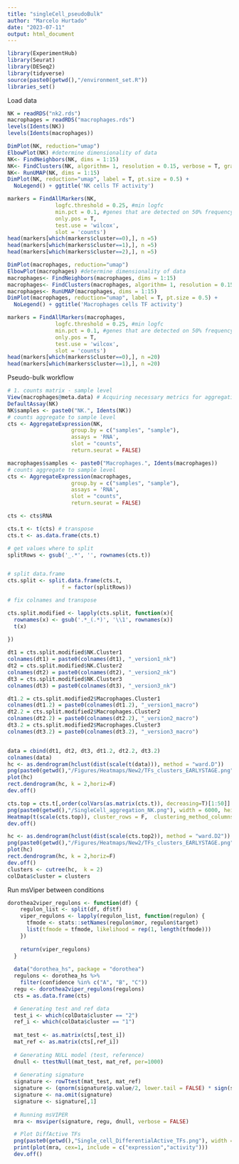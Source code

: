 ```yaml
---
title: "singleCell_pseudoBulk"
author: "Marcelo Hurtado"
date: "2023-07-11"
output: html_document
---
```


```r
library(ExperimentHub)
library(Seurat)
library(DESeq2)
library(tidyverse)
source(paste0(getwd(),"/environment_set.R"))
libraries_set()
```

Load data 
```r
NK = readRDS("nk2.rds")
macrophages = readRDS("macrophages.rds")
levels(Idents(NK))
levels(Idents(macrophages))
```
```r
DimPlot(NK, reduction="umap")
ElbowPlot(NK) #determine dimensionality of data
NK<- FindNeighbors(NK, dims = 1:15)
NK<- FindClusters(NK, algorithm= 1, resolution = 0.15, verbose = T, graph.name = "RNA_snn")
NK<- RunUMAP(NK, dims = 1:15)
DimPlot(NK, reduction="umap", label = T, pt.size = 0.5) + 
  NoLegend() + ggtitle('NK cells TF activity')
```
```r
markers = FindAllMarkers(NK,
               logfc.threshold = 0.25, #min logfc 
               min.pct = 0.1, #genes that are detected on 50% frequency across clusters
               only.pos = T,
               test.use = 'wilcox',
               slot = 'counts')
head(markers[which(markers$cluster==0),], n =5)
head(markers[which(markers$cluster==1),], n =5)
head(markers[which(markers$cluster==2),], n =5)
```
```r
DimPlot(macrophages, reduction="umap")
ElbowPlot(macrophages) #determine dimensionality of data
macrophages<- FindNeighbors(macrophages, dims = 1:15)
macrophages<- FindClusters(macrophages, algorithm= 1, resolution = 0.15, verbose = T, graph.name = "RNA_snn")
macrophages<- RunUMAP(macrophages, dims = 1:15)
DimPlot(macrophages, reduction="umap", label = T, pt.size = 0.5) + 
  NoLegend() + ggtitle('Macrophages cells TF activity')
```

```r
markers = FindAllMarkers(macrophages,
               logfc.threshold = 0.25, #min logfc 
               min.pct = 0.1, #genes that are detected on 50% frequency across clusters
               only.pos = T,
               test.use = 'wilcox',
               slot = 'counts')
head(markers[which(markers$cluster==0),], n =20)
head(markers[which(markers$cluster==1),], n =20)
```

Pseudo-bulk workflow
```r
# 1. counts matrix - sample level
View(macrophages@meta.data) # Acquiring necessary metrics for aggregation across cells in a sample
DefaultAssay(NK)
NK$samples <- paste0("NK.", Idents(NK))
# counts aggregate to sample level
cts <- AggregateExpression(NK, 
                    group.by = c("samples", "sample"),
                    assays = 'RNA',
                    slot = "counts",
                    return.seurat = FALSE)

macrophages$samples <- paste0("Macrophages.", Idents(macrophages))
# counts aggregate to sample level
cts <- AggregateExpression(macrophages, 
                    group.by = c("samples", "sample"),
                    assays = 'RNA',
                    slot = "counts",
                    return.seurat = FALSE)

cts <- cts$RNA

cts.t <- t(cts) # transpose
cts.t <- as.data.frame(cts.t)

# get values where to split
splitRows <- gsub('_.*', '', rownames(cts.t))


# split data.frame
cts.split <- split.data.frame(cts.t,
                 f = factor(splitRows))

# fix colnames and transpose

cts.split.modified <- lapply(cts.split, function(x){
  rownames(x) <- gsub('.*_(.*)', '\\1', rownames(x))
  t(x)
  
})

dt1 = cts.split.modified$NK.Cluster1
colnames(dt1) = paste0(colnames(dt1), "_version1_nk")
dt2 = cts.split.modified$NK.Cluster2
colnames(dt2) = paste0(colnames(dt2), "_version2_nk")
dt3 = cts.split.modified$NK.Cluster3
colnames(dt3) = paste0(colnames(dt3), "_version3_nk")

dt1.2 = cts.split.modified2$Macrophages.Cluster1
colnames(dt1.2) = paste0(colnames(dt1.2), "_version1_macro")
dt2.2 = cts.split.modified2$Macrophages.Cluster2
colnames(dt2.2) = paste0(colnames(dt2.2), "_version2_macro")
dt3.2 = cts.split.modified2$Macrophages.Cluster3
colnames(dt3.2) = paste0(colnames(dt3.2), "_version3_macro")


data = cbind(dt1, dt2, dt3, dt1.2, dt2.2, dt3.2)
colnames(data)
hc <- as.dendrogram(hclust(dist(scale(t(data))), method = "ward.D"))
png(paste0(getwd(),"/Figures/Heatmaps/New2/TFs_clusters_EARLYSTAGE.png"), width = 7500, height = 4500, res=250)
plot(hc)
rect.dendrogram(hc, k = 2,horiz=F)
dev.off()
```

```r
cts.top = cts.t[,order(colVars(as.matrix(cts.t)), decreasing=T)[1:50]]
png(paste0(getwd(),"/SingleCell_aggregation_NK.png"), width = 6000, height = 4500, res=250)
Heatmap(t(scale(cts.top)), cluster_rows = F,  clustering_method_columns = "ward.D2", width = unit(30, "cm"), height = unit(20, "cm"), column_dend_height = unit(10, "cm"), row_dend_width = unit(10, "cm"))
dev.off()
```
```r
hc <- as.dendrogram(hclust(dist(scale(cts.top2)), method = "ward.D2"))
png(paste0(getwd(),"/Figures/Heatmaps/New2/TFs_clusters_EARLYSTAGE.png"), width = 7500, height = 4500, res=250)
plot(hc)
rect.dendrogram(hc, k = 2,horiz=F)
dev.off()
clusters <- cutree(hc,  k = 2)
colData$cluster = clusters
```

Run msViper between conditions
```r

dorothea2viper_regulons <- function(df) {
    regulon_list <- split(df, df$tf)
    viper_regulons <- lapply(regulon_list, function(regulon) {
      tfmode <- stats::setNames(regulon$mor, regulon$target)
      list(tfmode = tfmode, likelihood = rep(1, length(tfmode)))
    })
    
    return(viper_regulons)
  }
  
  data("dorothea_hs", package = "dorothea")
  regulons <- dorothea_hs %>%
    filter(confidence %in% c("A", "B", "C"))
  regu <- dorothea2viper_regulons(regulons)
  cts = as.data.frame(cts)

  # Generating test and ref data
  test_i <- which(colData$cluster == "2")
  ref_i <- which(colData$cluster == "1")
  
  mat_test <- as.matrix(cts[,test_i])
  mat_ref <- as.matrix(cts[,ref_i])
  
  # Generating NULL model (test, reference)
  dnull <- ttestNull(mat_test, mat_ref, per=1000)
  
  # Generating signature
  signature <- rowTtest(mat_test, mat_ref)
  signature <- (qnorm(signature$p.value/2, lower.tail = FALSE) * sign(signature$statistic))
  signature <- na.omit(signature)
  signature <- signature[,1]
  
  # Running msVIPER
  mra <- msviper(signature, regu, dnull, verbose = FALSE)

  # Plot DiffActive TFs
  png(paste0(getwd(),"Single_cell_DifferentialActive_TFs.png"), width = 1000, height = 800, res=100)
  print(plot(mra, cex=1, include = c("expression","activity")))
  dev.off()
  

```


